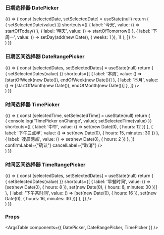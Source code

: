 
<Meta title="组件/日期时间选择 DateTime" component={DatePicker} />

### 日期选择器 DatePicker

<Canvas>
  <Story name="DatePicker">
    {() => {
      const [selectedDate, setSelectedDate] = useState(null)
      return (
        <div>
          <DatePicker
            placeholder={"请选择日期"}
            value={selectedDate}
            onChange={(value) => { setSelectedDate(value) }}
            shortcuts={[
              { label: '今天', value: () => startOfToday() },
              { label: '明天', value: () => startOfTomorrow() },
              { label: '下周一', value: () => setDay(add(new Date(), { weeks: 1 }), 1) },
            ]}
          />
        </div>
      )
    }}
  </Story>
</Canvas>

### 日期区间选择器 DateRangePicker

<Canvas>
  <Story name="DateRangePicker">
    {() => {
      const [selectedDates, setSelectedDates] = useState(null)
      return (
        <div>
          <DateRangePicker
            startPlaceholder={"请选择开始日期"}
            endPlaceholder={"请选择结束日期"}
            value={selectedDates}
            onChange={(value) => { setSelectedDates(value) }}
            shortcuts={[
              { label: '本周', value: () => [startOfWeek(new Date()), endOfWeek(new Date())] },
              { label: '本月', value: () => [startOfMonth(new Date()), endOfMonth(new Date())] },
            ]}
          />
        </div>
      )
    }}
  </Story>
</Canvas>

### 时间选择器 TimePicker

<Canvas>
  <Story name="TimePicker">
    {() => {
      const [selectedTime, setSelectedTime] = useState(null)
      return (
        <div>
          <TimePicker
            placeholder={"请选择时间"}
            value={selectedTime}
            onChange={(value) => { console.log('TimePicker onChange', value); setSelectedTime(value) }}
            shortcuts={[
              { label: '中午', value: () => set(new Date(0), { hours: 12 }) },
              { label: '下午三点半', value: () => set(new Date(0), { hours: 15, minutes: 30 }) },
              { label: '凌晨两点', value: () => set(new Date(0), { hours: 2 }) },
            ]}
            confirmLabel={"确认"}
            cancelLabel={"取消"}
          />
        </div>
      )
    }}
  </Story>
</Canvas>

### 时间区间选择器 TimeRangePicker

<Canvas>
  <Story name="TimeRangePicker">
    {() => {
      const [selectedDates, setSelectedDates] = useState(null)
      return (
        <div>
          <TimeRangePicker
            startPlaceholder={"请选择开始时间"}
            endPlaceholder={"请选择结束时间"}
            value={selectedDates}
            onChange={(value) => { setSelectedDates(value) }}
            shortcuts={[
              { label: '早餐时间', value: () => [set(new Date(0), { hours: 8 }), set(new Date(0), { hours: 8, minutes: 30 })] },
              { label: '下午茶时间', value: () => [set(new Date(0), { hours: 16 }), set(new Date(0), { hours: 16, minutes: 30 })] },
            ]}
          />
        </div>
      )
    }}
  </Story>
</Canvas>

### Props

<ArgsTable components={{ DatePicker, DateRangePicker, TimePicker }} />
